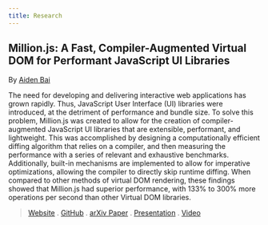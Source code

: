 ```yaml
---
title: Research
---
```



## Million.js: A Fast, Compiler-Augmented Virtual DOM for Performant JavaScript UI Libraries

By [Aiden Bai](https://aidenybai.com)

The need for developing and delivering interactive web applications has grown rapidly. Thus, JavaScript User Interface (UI) libraries were introduced, at the detriment of performance and bundle size. To solve this problem, Million.js was created to allow for the creation of compiler-augmented JavaScript UI libraries that are extensible, performant, and lightweight. This was accomplished by designing a computationally efficient diffing algorithm that relies on a compiler, and then measuring the performance with a series of relevant and exhaustive benchmarks. Additionally, built-in mechanisms are implemented to allow for imperative optimizations, allowing the compiler to directly skip runtime diffing. When compared to other methods of virtual DOM rendering, these findings showed that Million.js had superior performance, with 133% to 300% more operations per second than other Virtual DOM libraries.

> [Website](https://million.js.org) . [GitHub](https://github.com/aidenybai/million) . [arXiv Paper](https://arxiv.org/abs/2202.08409v1) . [Presentation](https://docs.google.com/presentation/d/e/2PACX-1vQ5ChzziKq1rgjKP0PvMVjJwd4x8_H0EdNbeUQmMzG7k8k3AloQRm86D9aEuvwzz2GtPW6JCiRTx_9P/pub?start=false&loop=false&delayms=3000) . [Video](https://youtu.be/ak4oJvWU0bY)
